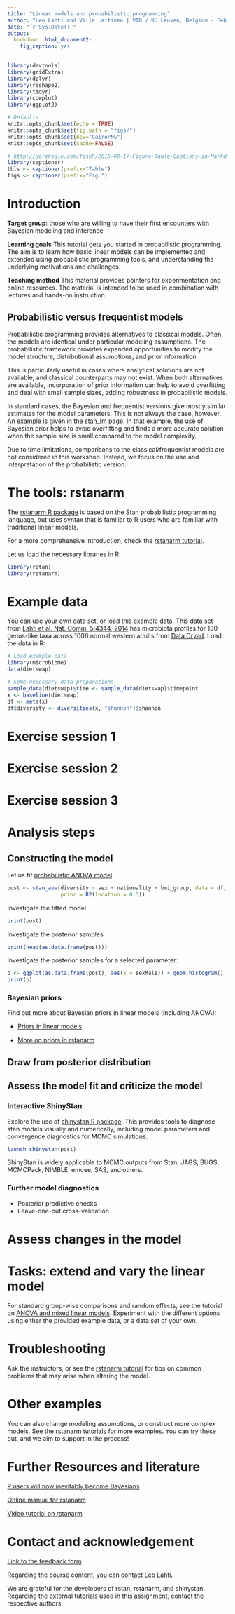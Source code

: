 ```yaml
---
title: "Linear models and probabilistic programming"
author: "Leo Lahti and Ville Laitinen | VIB / KU Leuven, Belgium - Feb 27, 2018"
date: "`r Sys.Date()`"
output:
  bookdown::html_document2:
    fig_caption: yes
---
```



```r
library(devtools)
library(gridExtra)
library(dplyr)
library(reshape2)
library(tidyr)
library(cowplot)
library(ggplot2)

# Defaults
knitr::opts_chunk$set(echo = TRUE)
knitr::opts_chunk$set(fig.path = "figs/")
knitr::opts_chunk$set(dev="CairoPNG")
knitr::opts_chunk$set(cache=FALSE)

# http://derekogle.com/fishR/2015-09-17-Figure-Table-Captions-in-Markdown
library(captioner)
tbls <- captioner(prefix="Table")
figs <- captioner(prefix="Fig.")
```


# Introduction

**Target group**: those who are willing to have their first encounters with Bayesian modeling and inference 

**Learning goals** This tutorial gets you started in probabilistic programming. The aim is to learn how basic linear models can be implemented and extended using probabilistic programming tools, and understanding the underlying motivations and challenges.

**Teaching method** This material provides pointers for experimentation and online resources. The material is intended to be used in combination with lectures and hands-on instruction. 

## Probabilistic versus frequentist models

Probabilistic programming provides alternatives to classical models. Often, the models are identical under particular modeling assumptions. The probabilistic framework provides expanded opportunities to modify the model structure, distributional assumptions, and prior information.

This is particularly useful in cases where analytical solutions are not available, and classical counterparts may not exist. When both alternatives are available, incorporation of prior information can help to avoid overfitting and deal with small sample sizes, adding robustness in probabilistic models.

In standard cases, the Bayesian and frequentist versions give mostly similar estimates for the model parameters. This is not always the case, however. An example is given in the [stan_lm](http://mc-stan.org/rstanarm/articles/lm.html) page. In that example, the use of Bayesian prior helps to avoid overfitting and finds a more accurate solution when the sample size is small compared to the model complexity.

Due to time limitations, comparisons to the classical/frequentist models are not considered in this workshop. Instead, we focus on the use and interpretation of the probabilistic version.


# The tools: rstanarm

The [rstanarm R package](http://mc-stan.org/rstanarm/) is based on the Stan probabilistic programming language, but uses syntax that is familiar to R users who are familiar with traditional linear models.

For a more comprehensive introduction, check the [rstanarm tutorial](http://mc-stan.org/rstanarm/articles/aov.html).

Let us load the necessary libraries in R:

```r
library(rstan)
library(rstanarm)
```

# Example data

You can use your own data set, or load this example data. This data set from [Lahti et al. Nat. Comm. 5:4344, 2014](http://www.nature.com/ncomms/2014/140708/ncomms5344/full/ncomms5344.html) has microbiota profiles for 130 genus-like taxa across 1006 normal western adults from [Data Dryad](http://doi.org/10.5061/dryad.pk75d). Load the data in R:

```r
# Load example data
library(microbiome)
data(dietswap)

# Some necessary data preparations
sample_data(dietswap)$time <- sample_data(dietswap)$timepoint
x <- baseline(dietswap)
df <- meta(x)
df$diversity <- diversities(x, "shannon")$shannon
```


# Exercise session 1


# Exercise session 2


# Exercise session 3


# Analysis steps

## Constructing the model

Let us fit [probabilistic ANOVA model](http://mc-stan.org/rstanarm/articles/aov.html).


```r
post <- stan_aov(diversity ~ sex + nationality + bmi_group, data = df,
                 prior = R2(location = 0.5))

```


Investigate the fitted model:

```r
print(post)
```


Investigate the posterior samples:

```r
print(head(as.data.frame(post)))
```


Investigate the posterior samples for a selected parameter:

```r
p <- ggplot(as.data.frame(post), aes(x = sexMale)) + geom_histogram()
print(p)
```



### Bayesian priors

Find out more about Bayesian priors in linear models (including ANOVA):

 - [Priors in linear models](http://mc-stan.org/rstanarm/articles/lm.html)

 - [More on priors in rstanarm](http://mc-stan.org/rstanarm/articles/priors.html)



## Draw from posterior distribution




## Assess the model fit and criticize the model


### Interactive ShinyStan 

Explore the use of [shinystan R package](http://mc-stan.org/users/interfaces/shinystan). This provides tools to diagnose stan models visually and numerically, including model parameters and convergence diagnostics for MCMC simulations.

```r
launch_shinystan(post)
```

ShinyStan is widely applicable to MCMC outputs from Stan, JAGS, BUGS, MCMCPack, NIMBLE, emcee, SAS, and others.

### Further model diagnostics

* Posterior predictive checks
* Leave-one-out cross-validation




# Assess changes in the model






# Tasks: extend and vary the linear model

For standard group-wise comparisons and random effects, see the tutorial on [ANOVA and mixed linear models](http://mc-stan.org/rstanarm/articles/aov.html). Experiment with the different options using either the provided example data, or a data set of your own.




# Troubleshooting

Ask the instructors, or see the [rstanarm tutorial](http://mc-stan.org/rstanarm/articles/rstanarm.html) for tips on common problems that may arise when altering the model.

# Other examples

You can also change modeling assumptions, or construct more complex models. See the [rstanarm tutorials](http://mc-stan.org/rstanarm/articles/index.html) for more examples. You can try these out, and we aim to support in the process!


# Further Resources and  literature

[R users will now inevitably become Bayesians](https://thinkinator.com/2016/01/12/r-users-will-now-inevitably-become-bayesians/)

[Online manual for rstanarm](http://mc-stan.org/rstanarm/)

[Video tutorial on rstanarm](https://www.youtube.com/watch?v=z7zOzL9Rrzs)




# Contact and acknowledgement

[Link to the feedback form](https://docs.google.com/forms/d/e/1FAIpQLSdMegb7DaxXz7gaSTd2CiOlSW07EsjMZ-4zCKKi3ZEn8wYzOg/viewform?usp=sf_link)

Regarding the course content, you can contact [Leo Lahti](http://www.iki.fi/Leo.Lahti).

We are grateful for the developers of rstan, rstanarm, and shinystan. Regarding the external tutorials used in this assignment, contact the respective authors.



